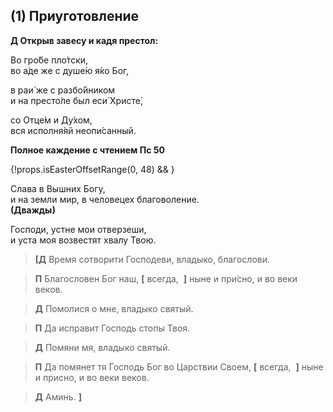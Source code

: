 
## (1) Приуготовление

**Д Открыв завесу и кадя престол:**

Во гро́бе пло́тски,  
во а́де же с душе́ю я́ко Бог,

в раи́ же с разбо́йником  
и на престо́ле был еси́ Христе́,

со Отце́м и Ду́хом,  
вся исполня́яй неопи́санный.

**Полное каждение с чтением Пс 50**

{!props.isEasterOffsetRange(0, 48) && <MdxLoader src="Shared/Paraklit" lang={props.lang} />}

Слава в Вышних Богу,  
и на земли мир, в человецех благоволение.  
**(Дважды)**

Господи, устне мои отверзеши,  
и уста моя возвестят хвалу Твою.

> **<b>[</b>Д**
> Время сотворити Господеви, владыко, благослови.

> **П**
> Благословен Бог наш, **[**&nbsp;всегда, &nbsp;**]**
> ныне и при́сно, и во веки веков.

> **Д**
> Помолися о мне, владыко святый.

> **П**
> Да исправит Господь стопы Твоя.

> **Д**
> Помяни мя, владыко святый.

> **П**
> Да помянет тя Господь Бог во Царствии Своем,
> **[**&nbsp;всегда, &nbsp;**]**
> ныне и присно, и во веки веков.

> **Д** Аминь.
> **<b>]</b>**
